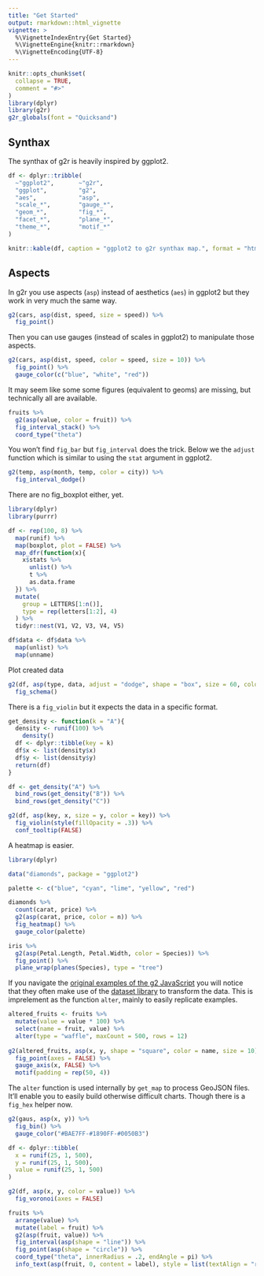 ```yaml
---
title: "Get Started"
output: rmarkdown::html_vignette
vignette: >
  %\VignetteIndexEntry{Get Started}
  %\VignetteEngine{knitr::rmarkdown}
  %\VignetteEncoding{UTF-8}
---
```


```r
knitr::opts_chunk$set(
  collapse = TRUE,
  comment = "#>"
)
library(dplyr)
library(g2r)
g2r_globals(font = "Quicksand")
```

## Synthax

The synthax of g2r is heavily inspired by ggplot2.

```r
df <- dplyr::tribble(
  ~"ggplot2",       ~"g2r",
  "ggplot",         "g2",
  "aes",            "asp",
  "scale_*",        "gauge_*",
  "geom_*",         "fig_*",
  "facet_*",        "plane_*",
  "theme_*",        "motif_*"
)

knitr::kable(df, caption = "ggplot2 to g2r synthax map.", format = "html")
```

## Aspects

In g2r you use aspects (`asp`) instead of aesthetics (`aes`) in ggplot2 but they work in very much the same way.

```r
g2(cars, asp(dist, speed, size = speed)) %>% 
  fig_point()
```

Then you can use gauges (instead of scales in ggplot2) to manipulate those aspects.

```r
g2(cars, asp(dist, speed, color = speed, size = 10)) %>% 
  fig_point() %>% 
  gauge_color(c("blue", "white", "red"))
```

It may seem like some some figures (equivalent to geoms) are missing, but technically all are available.

```r
fruits %>% 
  g2(asp(value, color = fruit)) %>% 
  fig_interval_stack() %>% 
  coord_type("theta")
```

You won't find `fig_bar` but `fig_interval` does the trick. Below we the `adjust` function which is similar to using the `stat` argument in ggplot2.

```r
g2(temp, asp(month, temp, color = city)) %>% 
  fig_interval_dodge() 
```

There are no fig_boxplot either, yet.

```r
library(dplyr)
library(purrr)

df <- rep(100, 8) %>% 
  map(runif) %>% 
  map(boxplot, plot = FALSE) %>% 
  map_dfr(function(x){
    x$stats %>% 
      unlist() %>% 
      t %>% 
      as.data.frame
  }) %>% 
  mutate(
    group = LETTERS[1:n()],
    type = rep(letters[1:2], 4)
  ) %>% 
  tidyr::nest(V1, V2, V3, V4, V5)

df$data <- df$data %>% 
  map(unlist) %>% 
  map(unname)
```

Plot created data

```r
g2(df, asp(type, data, adjust = "dodge", shape = "box", size = 60, color = group)) %>% 
  fig_schema()
```

There is a `fig_violin` but it expects the data in a specific format.

```r
get_density <- function(k = "A"){
  density <- runif(100) %>% 
    density() 
  df <- dplyr::tibble(key = k)
  df$x <- list(density$x)
  df$y <- list(density$y)
  return(df)
}

df <- get_density("A") %>% 
  bind_rows(get_density("B")) %>% 
  bind_rows(get_density("C"))

g2(df, asp(key, x, size = y, color = key)) %>% 
  fig_violin(style(fillOpacity = .3)) %>% 
  conf_tooltip(FALSE)
```

A heatmap is easier.

```r
library(dplyr)

data("diamonds", package = "ggplot2")

palette <- c("blue", "cyan", "lime", "yellow", "red")

diamonds %>% 
  count(carat, price) %>% 
  g2(asp(carat, price, color = n)) %>% 
  fig_heatmap() %>% 
  gauge_color(palette)
```

```r
iris %>%
  g2(asp(Petal.Length, Petal.Width, color = Species)) %>% 
  fig_point() %>%
  plane_wrap(planes(Species), type = "tree")
```

If you navigate the [original examples of the g2 JavaScript](https://antv.alipay.com/zh-cn/g2/3.x/demo/index.html) you will notice that they often make use of the [dataset library](https://github.com/antvis/data-set) to transform the data. This is imprelement as the function `alter`, mainly to easily replicate examples.

```r
altered_fruits <- fruits %>% 
  mutate(value = value * 100) %>% 
  select(name = fruit, value) %>% 
  alter(type = "waffle", maxCount = 500, rows = 12) 
 
g2(altered_fruits, asp(x, y, shape = "square", color = name, size = 10)) %>% 
  fig_point(axes = FALSE) %>% 
  gauge_axis(x, FALSE) %>% 
  motif(padding = rep(50, 4)) 
```

The `alter` function is used internally by `get_map` to process GeoJSON files. It'll enable you to easily build otherwise difficult charts. Though there is a `fig_hex` helper now.

```r
g2(gaus, asp(x, y)) %>% 
  fig_bin() %>% 
  gauge_color("#BAE7FF-#1890FF-#0050B3")
```

```r
df <- dplyr::tibble(
  x = runif(25, 1, 500),
  y = runif(25, 1, 500),
  value = runif(25, 1, 500)
)

g2(df, asp(x, y, color = value)) %>%
  fig_voronoi(axes = FALSE)
```

```r
fruits %>% 
  arrange(value) %>% 
  mutate(label = fruit) %>%  
  g2(asp(fruit, value)) %>% 
  fig_interval(asp(shape = "line")) %>%
  fig_point(asp(shape = "circle")) %>%  
  coord_type("theta", innerRadius = .2, endAngle = pi) %>% 
  info_text(asp(fruit, 0, content = label), style = list(textAlign = "right"))
```